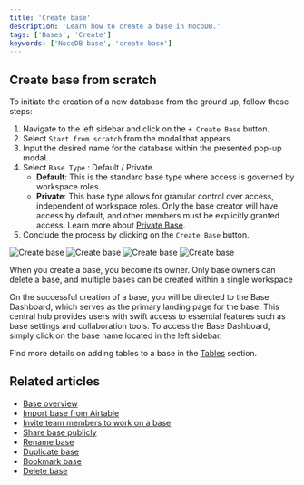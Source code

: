 ```yaml
---
title: 'Create base'
description: 'Learn how to create a base in NocoDB.'
tags: ['Bases', 'Create']
keywords: ['NocoDB base', 'create base']
---
```


## Create base from scratch
To initiate the creation of a new database from the ground up, follow these steps:
1. Navigate to the left sidebar and click on the `+ Create Base` button.
2. Select `Start from scratch` from the modal that appears.
3. Input the desired name for the database within the presented pop-up modal.
4. Select `Base Type` : Default / Private.
   - **Default**: This is the standard base type where access is governed by workspace roles.
   - **Private**: This base type allows for granular control over access, independent of workspace roles. Only the base creator will have access by default, and other members must be explicitly granted access. Learn more about [Private Base](/bases/private-base).
5. Conclude the process by clicking on the `Create Base` button.

![Create base](/img/v2/base/base-create-1.png)
![Create base](/img/v2/base/base-create-2.png)
![Create base](/img/v2/base/base-create-3.png)
![Create base](/img/v2/base/base-create-4.png)

<Callout type="info">When you create a base, you become its owner. Only base owners can delete a base, and multiple bases can be created within a single workspace</Callout>

On the successful creation of a base, you will be directed to the Base Dashboard, which serves as the primary landing page for the base. This central hub provides users with swift access to essential features such as base settings and collaboration tools. To access the Base Dashboard, simply click on the base name located in the left sidebar.

Find more details on adding tables to a base in the [Tables](/tables/create-table) section.

## Related articles
- [Base overview](/bases/base-overview)
- [Import base from Airtable](/bases/import-base-from-airtable)
- [Invite team members to work on a base](/bases/base-collaboration)
- [Share base publicly](/bases/share-base)
- [Rename base](/bases/actions-on-base#rename-base)
- [Duplicate base](/bases/actions-on-base#duplicate-base)
- [Bookmark base](/bases/actions-on-base#star-base)
- [Delete base](/bases/actions-on-base#delete-base)